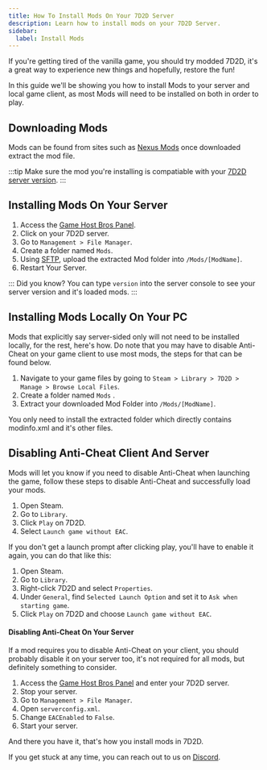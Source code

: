 ```yaml
---
title: How To Install Mods On Your 7D2D Server
description: Learn how to install mods on your 7D2D Server.
sidebar:
  label: Install Mods
---
```


If you're getting tired of the vanilla game, you should try modded 7D2D, it's a great way to experience new things and hopefully, restore the fun!

In this guide we'll be showing you how to install Mods to your server and local game client, as most Mods will need to be installed on both in order to play.

## Downloading Mods

Mods can be found from sites such as [Nexus Mods](https://www.nexusmods.com/7daystodie/mods/) once downloaded extract the mod file.

:::tip
Make sure the mod you're installing is compatiable with your [7D2D server version](/games/7-days-to-die/change-version/). 
:::

## Installing Mods On Your Server

1. Access the [Game Host Bros Panel](https://panel.gamehostbros.com/).
2. Click on your 7D2D server.
3. Go to `Management > File Manager`.
4. Create a folder named `Mods`.
5. Using [SFTP](/getting-started/uploading-files/), upload the extracted Mod folder into `/Mods/[ModName]`.
6. Restart Your Server.

:::
Did you know? You can type `version` into the server console to see your server version and it's loaded mods.
:::

## Installing Mods Locally On Your PC

Mods that explicitly say server-sided only will not need to be installed locally, for the rest, here's how. Do note that you may have to disable Anti-Cheat on your game client to use most mods, the steps for that can be found below.

1. Navigate to your game files by going to `Steam > Library > 7D2D > Manage > Browse Local Files`.
2. Create a folder named `Mods` .
3. Extract your downloaded Mod Folder into `/Mods/[ModName]`.

You only need to install the extracted folder which directly contains modinfo.xml and it's other files.

## Disabling Anti-Cheat Client And Server

Mods will let you know if you need to disable Anti-Cheat when launching the game, follow these steps to disable Anti-Cheat and successfully load your mods.

1. Open Steam.
2. Go to `Library`.
3. Click `Play` on 7D2D.
4. Select `Launch game without EAC`.

If you don't get a launch prompt after clicking play, you'll have to enable it again, you can do that like this:

1. Open Steam.
2. Go to `Library`.
3. Right-click 7D2D and select `Properties`.
4. Under `General`, find `Selected Launch Option` and set it to `Ask when starting game`.
5. Click `Play` on 7D2D and choose `Launch game without EAC`.

#### Disabling Anti-Cheat On Your Server

If a mod requires you to disable Anti-Cheat on your client, you should probably disable it on your server too, it's not required for all mods, but definitely something to consider.

1. Access the [Game Host Bros Panel](https://panel.gamehostbros.com/) and enter your 7D2D server.
2. Stop your server.
3. Go to `Management > File Manager`.
4. Open `serverconfig.xml`.
5. Change `EACEnabled` to `False`.
6. Start your server.

And there you have it, that's how you install mods in 7D2D.

If you get stuck at any time, you can reach out to us on [Discord](https://discord.gg/FN4XgbAwzr).
